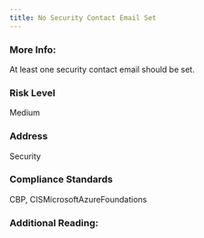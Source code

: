 ```yaml
---
title: No Security Contact Email Set
---
```


### More Info:

At least one security contact email should be set.

### Risk Level

Medium

### Address

Security

### Compliance Standards

CBP, CISMicrosoftAzureFoundations

### Additional Reading:
